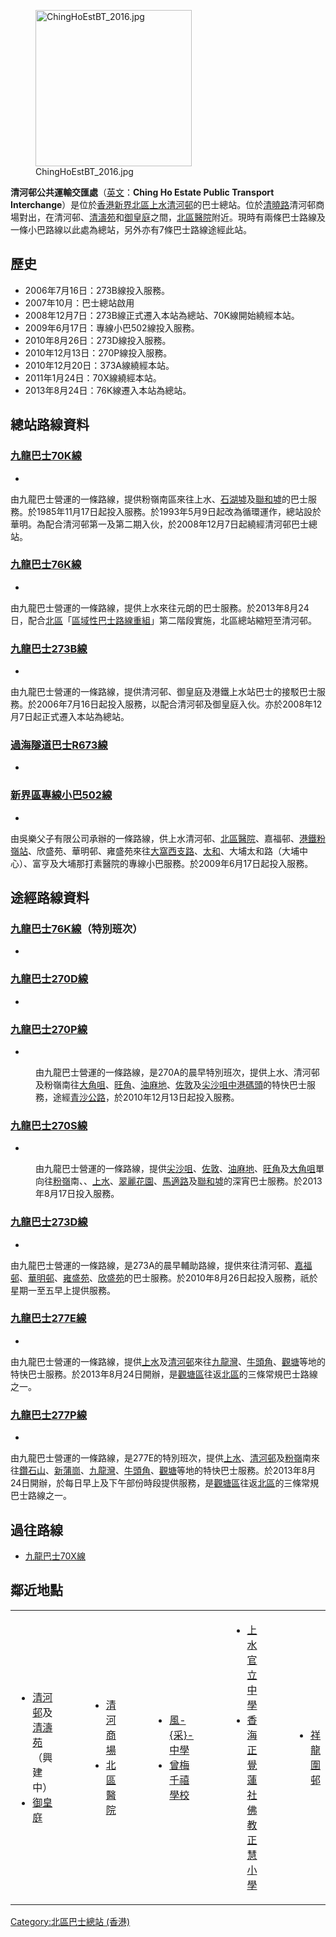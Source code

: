 {{unreferenced|time=2015-01-02T08:38:10+00:00}}
{{Infobox HK Bus terminus 
| image=ChingHoEstBT 2019.jpg
| name= 清河邨公共運輸交匯處<br>  Ching Ho Estate Public Transport Interchange
| district= [[北區_(香港)|新界北區]]
| area= '''九巴''' <br /> -彩園/太平/上水站
| street= [[清曉路|清曉路]]
| opendate= 2007年10月（屋邨）<br>2008年12月7日（巴士總站）
| terminate= '''[[九巴|九巴]]''' <br>[[九龍巴士70K線|70K]]、[[九龍巴士76K線|76K]]、[[九龍巴士273B線|273B]]<br/> [[香港小巴|專線小巴]] <br> [[香港小巴|502]]
| via= '''九巴''':[[九龍巴士270D線|270D]]、[[九龍巴士270P線|270P]]、[[九龍巴士270S線|270S]]、[[九龍巴士273D線|273D]]、[[九龍巴士277E線|277E、277P]]<br/>過海隧道巴士：[[過海隧道巴士978線|978]]、[[過海隧道巴士978B線|978B]]
| feeder= 無
| nearbystreets= [[清城路|清城路]]、[[百和路|百和路]]
| nearbysights= [[清河邨商場|清河邨商場]]、[[北區醫院|北區醫院]]
| notes= 
| bgcolor= green
| fontcolor= white
| alternative= -
}}
[[File:ChingHoEstBT_2016.jpg|250px]]

'''清河邨公共運輸交匯處'''（[[英文|英文]]：'''Ching Ho Estate Public Transport Interchange'''）是位於[[香港|香港]][[北區_(香港)|新界北區]][[上水|上水]][[清河邨|清河邨]]的巴士總站。位於[[清曉路|清曉路]]清河邨商場對出，在清河邨、[[清濤苑|清濤苑]]和[[御皇庭|御皇庭]]之間，[[北區醫院|北區醫院]]附近。現時有兩條巴士路線及一條小巴路線以此處為總站，另外亦有7條巴士路線途經此站。

==歷史==
*2006年7月16日：273B線投入服務。
*2007年10月：巴士總站啟用
*2008年12月7日：273B線正式遷入本站為總站、70K線開始繞經本站。
*2009年6月17日：專線小巴502線投入服務。
*2010年8月26日：273D線投入服務。
*2010年12月13日：270P線投入服務。
*2010年12月20日：373A線繞經本站。
*2011年1月24日：70X線繞經本站。
*2013年8月24日：76K線遷入本站為總站。

==總站路線資料==
===[[九龍巴士70K線|九龍巴士70K線]]===
*{{HK Bus Route KLNT|70K|inline}}
由九龍巴士營運的一條路線，提供粉嶺南區來往上水、[[石湖墟|石湖墟]]及[[聯和墟|聯和墟]]的巴士服務。於1985年11月17日起投入服務。於1993年5月9日起改為循環運作，總站設於華明。為配合清河邨第一及第二期入伙，於2008年12月7日起繞經清河邨巴士總站。

===[[九龍巴士76K線|九龍巴士76K線]]===
*{{HK Bus Route KLNT|76K|inline}}
由九龍巴士營運的一條路線，提供上水來往元朗的巴士服務。於2013年8月24日，配合[[北區_(香港)|北區]]「[[北區區域性巴士路線重組|區域性巴士路線重組]]」第二階段實施，北區總站縮短至清河邨。

===[[九龍巴士273B線|九龍巴士273B線]]===
*{{HK Bus Route KLNT|273B|inline}}
由九龍巴士營運的一條路線，提供清河邨、御皇庭及港鐵上水站巴士的接駁巴士服務。於2006年7月16日起投入服務，以配合清河邨及御皇庭入伙。亦於2008年12月7日起正式遷入本站為總站。

===[[過海隧道巴士R673線|過海隧道巴士R673線]]===
*{{HK Bus Route Cross Harbour|R673|inline}}
===[[新界區專線小巴502線|新界區專線小巴502線]]===
*{{HK MiniBus Route NT Show:502|format=inline}}
由吳樂父子有限公司承辦的一條路線，供上水清河邨、[[北區醫院|北區醫院]]、嘉福邨、[[港鐵|港鐵]][[粉嶺站|粉嶺站]]、欣盛苑、華明邨、雍盛苑來往[[大窩西支路|大窩西支路]]、[[太和_(香港)|太和]]、大埔太和路（大埔中心）、富亨及大埔那打素醫院的專線小巴服務。於2009年6月17日起投入服務。

==途經路線資料==
===[[九龍巴士76K線|九龍巴士76K線]]（特別班次）===
*{{HK Bus Route KLNT|76K|special}}

===[[九龍巴士270D線|九龍巴士270D線]]===
*{{HK Bus Route KLNT|270D|inline}}

===[[九龍巴士270P線|九龍巴士270P線]]===
*{{HK Bus Route KLNT|270P|inline}}
:由九龍巴士營運的一條路線，是270A的晨早特別班次，提供上水、清河邨及粉嶺南往[[大角咀|大角咀]]、[[旺角|旺角]]、[[油麻地|油麻地]]、[[佐敦|佐敦]]及[[尖沙咀|尖沙咀]][[中港碼頭|中港碼頭]]的特快巴士服務，途經[[青沙公路|青沙公路]]，於2010年12月13日起投入服務。

===[[九龍巴士270S線|九龍巴士270S線]]===
*{{HK Bus Route KLNT|270S|inline}}
:由九龍巴士營運的一條路線，提供[[尖沙咀|尖沙咀]]、[[佐敦|佐敦]]、[[油麻地|油麻地]]、[[旺角|旺角]]及[[大角咀|大角咀]]單向往[[粉嶺|粉嶺]]南、{{pti|清河邨}}、[[上水|上水]]、[[翠麗花園_(上水)|翠麗花園]]、[[馬適路|馬適路]]及[[聯和墟|聯和墟]]的深宵巴士服務。於2013年8月17日投入服務。

===[[九龍巴士273D線|九龍巴士273D線]]===
*{{HK Bus Route KLNT|273D|inline}}
由九龍巴士營運的一條路線，是273A的晨早輔助路線，提供來往清河邨、[[嘉福邨|嘉福邨]]、[[華明邨|華明邨]]、[[雍盛苑|雍盛苑]]、[[欣盛苑|欣盛苑]]的巴士服務。於2010年8月26日起投入服務，祇於星期一至五早上提供服務。

===[[九龍巴士277E線|九龍巴士277E線]]===
*{{HK Bus Route KLNT|277E|inline}}
由九龍巴士營運的一條路線，提供[[上水|上水]]及[[清河邨|清河邨]]來往[[九龍灣|九龍灣]]、[[牛頭角|牛頭角]]、[[觀塘|觀塘]]等地的特快巴士服務。於2013年8月24日開辦，是[[觀塘區|觀塘區]]往返[[北區_(香港)|北區]]的三條常規巴士路線之一。

===[[九龍巴士277P線|九龍巴士277P線]]===
*{{HK Bus Route KLNT|277P|inline}}
由九龍巴士營運的一條路線，是277E的特別班次，提供[[上水|上水]]、[[清河邨|清河邨]]及[[粉嶺|粉嶺]]南來往[[鑽石山|鑽石山]]、[[新蒲崗|新蒲崗]]、[[九龍灣|九龍灣]]、[[牛頭角|牛頭角]]、[[觀塘|觀塘]]等地的特快巴士服務。於2013年8月24日開辦，於每日早上及下午部份時段提供服務，是[[觀塘區|觀塘區]]往返[[北區_(香港)|北區]]的三條常規巴士路線之一。

==過往路線==
*[[九龍巴士70X線|九龍巴士70X線]]

==鄰近地點==
{| 
|valign=top|
*[[清河邨|清河邨]]及[[清濤苑|清濤苑]]（興建中）
*[[御皇庭|御皇庭]]
|width=40|
|valign=top|
*[[清河邨#設施|清河商場]]
*[[北區醫院|北區醫院]]
|width=40|
|valign=top|
*[[風采中學_(教育評議會主辦)|風-{采}-中學]]
*[[曾梅千禧學校|曾梅千禧學校]]
|width=40|
|valign=top|
*[[上水官立中學|上水官立中學]]
*[[香海正覺蓮社佛教正慧小學|香海正覺蓮社佛教正慧小學]]
|width=40|
|valign=top|
*[[祥龍圍邨|祥龍圍邨]]
|}

{{香港北區巴士總站列表}}
[[Category:北區巴士總站_(香港)|Category:北區巴士總站 (香港)]]